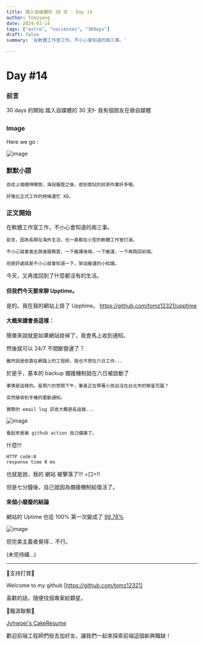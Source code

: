 ```yaml
---
title: 踏入自媒體的 30 天 - Day 14
author: Tomzyang
date: 2024-03-14
tags: ["astro", "successes", "30days"]
draft: false
summary: '在軟體工作室工作，不小心會知道的兩三事。'

---
```


# Day #14

### 前言
30 days 的開始
踏入自媒體的 30 天❗️- 我有個朋友在做自媒體

### Image
Here we go :


![image](/static/images/hereWeGo.jpg)

### 默默小語
```
自從上個禮拜開放，海投履歷之後，收到面試的前測作業好多喔。

好像比正式工作的時候還忙 XD。
```
### 正文開始

在軟體工作室工作，不小心會知道的兩三事。

```
前言，因為長期在海外生活，也一直都在小型的軟體工作室打滾。

不小心就會進去跳進服務雲，一下維護後端，一下維運，一下再跑回前端。

但是好處就是不小心就會知道一下，架站維運的小知識。
```

今天，又再度回到了什麼都沒有的生活。

#### 但我們今天要來聊 Upptime。

是的。我在我的網站上掛了 Upptime。 https://github.com/tomz12321/upptime

#### 大概來講會長這樣：

簡單來說就是如果網站掛掉了，我會馬上收到通知。

然後就可以 24/7 不間斷營運了？

```
雖然說是依靠在網路上的工程師，我也不想在六日工作...
```
於是乎，基本的 backup 備援機制就在六日被啟動了
```
事情是這樣的。星期六的悠閒下午，筆者正在帶著小孩出沒在台北市的榮星花園？

突然接收到手機的震動通知。

實際的 email log 訊息大概是長這樣...
```
![image](/static/images/day14/screenshot-14-2.jpg)
```
看起來是被 github action 自己備援了。
```
什麼!!! 
```
HTTP code:0 
response time 0 ms
```

也就是說，我的 網站 被擊落了!!! =口=!!

但是七分鐘後，自己就因為備援機制給復活了。

#### 來個小廢廢的結論

網站的 Uptime 也從 100% 第一次變成了 [99.78%](https://tomz12321.github.io/upptime/history/personal-blog)

![image](/static/images/day14/screenshot-14-1.png)

但完美主義者覺得... 不行。

(未完待續...)

---

🔻支持打賞🔻

Welcome to my github [https://github.com/tomz12321]

喜歡的話，隨便找個專案給顆星。

🔻職涯聯繫🔻

[Jyhwoei's CakeResume](https://www.cakeresume.com/me/jyhwoei-yang)

歡迎前端工程師們撿去加好友，讓我們一起來探索前端這個新興職缺！